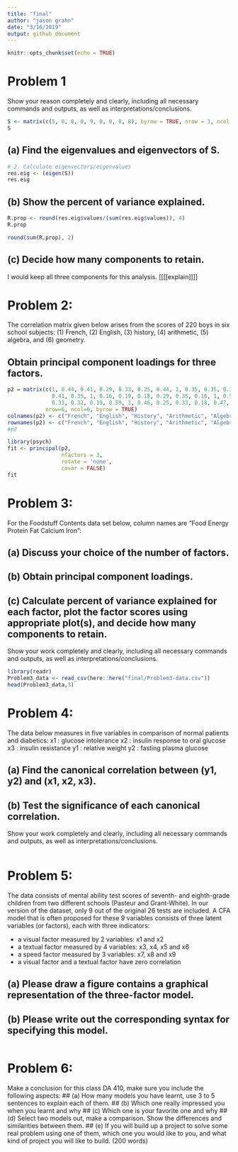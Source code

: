 ```yaml
---
title: "final"
author: "jason grahn"
date: "3/16/2019"
output: github_document
---
```


```r
knitr::opts_chunk$set(echo = TRUE)

```


# Problem 1

Show your reason completely and clearly, including all necessary commands and outputs, as
well as interpretations/conclusions.

```r
S <- matrix(c(5, 0, 0, 0, 9, 0, 0, 0, 8), byrow = TRUE, nrow = 3, ncol = 3)
S
```

## (a) Find the eigenvalues and eigenvectors of S. 
```r
# 2. Calculate eigenvectors/eigenvalues
res.eig <- (eigen(S))
res.eig
```

## (b) Show the percent of variance explained.
```r
R.prop <- round(res.eig$values/(sum(res.eig$values)), 4)
R.prop

round(sum(R.prop), 2)
```

## (c) Decide how many components to retain.

I would keep all three components for this analysis. [[[[explain]]]]


# Problem 2:

The correlation matrix given below arises from the scores of 220 boys in six school subjects: (1) French, (2) English, (3) history, (4) arithmetic, (5) algebra, and (6) geometry. 

## Obtain principal component loadings for three factors.
```r
p2 = matrix(c(1, 0.44, 0.41, 0.29, 0.33, 0.25, 0.44, 1, 0.35, 0.35, 0.32, 0.33,
              0.41, 0.35, 1, 0.16, 0.19, 0.18, 0.29, 0.35, 0.16, 1, 0.59, 0.47,
              0.33, 0.32, 0.19, 0.59, 1, 0.46, 0.25, 0.33, 0.18, 0.47, 0.46, 1),
            nrow=6, ncol=6, byrow = TRUE) 
colnames(p2) <- c("French", "English", "History", "Arithmetic", "Algebra", "Geometry")
rownames(p2) <- c("French", "English", "History", "Arithmetic", "Algebra", "Geometry")
#p2

library(psych)
fit <- principal(p2, 
                 nfactors = 3, 
                 rotate = 'none', 
                 covar = FALSE)
fit
```




# Problem 3:
For the Foodstuff Contents data set below, column names are “Food Energy Protein Fat Calcium Iron”:

## (a) Discuss your choice of the number of factors.
## (b) Obtain principal component loadings.
## (c) Calculate percent of variance explained for each factor, plot the factor scores using appropriate plot(s), and decide how many components to retain. 

Show your work completely and clearly, including all necessary commands and outputs, as well as interpretations/conclusions.

```r
library(readr)
Problem3_data <- read_csv(here::here("final/Problem3-data.csv"))
head(Problem3_data,3)


```


# Problem 4:
The data below measures in five variables in comparison of normal patients and diabetics:
x1 : glucose intolerance
x2 : insulin response to oral glucose
x3 : insulin resistance
y1 : relative weight
y2 : fasting plasma glucose

## (a) Find the canonical correlation between (y1, y2) and (x1, x2, x3).
## (b) Test the significance of each canonical correlation.
Show your work completely and clearly, including all necessary commands and outputs, as well
as interpretations/conclusions.

```r

```


# Problem 5:

The data consists of mental ability test scores of seventh- and eighth-grade children from two
different schools (Pasteur and Grant-White). In our version of the dataset, only 9 out of the
original 26 tests are included. A CFA model that is often proposed for these 9 variables consists of
three latent variables (or factors), each with three indicators:

* a visual factor measured by 2 variables: x1 and x2
* a textual factor measured by 4 variables: x3, x4, x5 and x6
* a speed factor measured by 3 variables: x7, x8 and x9
* a visual factor and a textual factor have zero correlation

## (a) Please draw a figure contains a graphical representation of the three-factor model.
## (b) Please write out the corresponding syntax for specifying this model.

```r

```

# Problem 6:
Make a conclusion for this class DA 410, make sure you include the following aspects:
## (a) How many models you have learnt, use 3 to 5 sentences to explain each of them.
## (b) Which one really impressed you when you learnt and why
## (c) Which one is your favorite one and why
## (d) Select two models out, make a comparison. Show the differences and similarities between
them.
## (e) If you will build up a project to solve some real problem using one of them, which one you
would like to you, and what kind of project you will like to build. (200 words)

